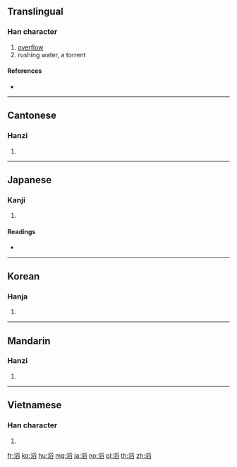 ==Translingual==

===Han character===
{{Han char|rn=85|rad=水|as=10|sn=13|four=32177|canj=EBHX}}

# [[overflow]]
# rushing water, a torrent

====References====
* {{Han ref|kx=0643.060|dkj=18035|dj=1050.130|hdz=31702.080|uh=6ED4|ud=28372|bh=B7CA|bd=47050}}

----

==Cantonese==

===Hanzi===
{{yue-hanzi|jyut=|y=tou1}}

# {{defn|lang=yue|sort=水10}}

----

==Japanese==

===Kanji===
{{ja-kanji|grade=|rs=水10}}

# {{defn|lang=ja|sort=水10}}

====Readings====
* {{ja-readings|on=[[とう]] (tō)|kun=[[はびこる]] (habikoru)}}

----

==Korean==

===Hanja===
{{ko-hanja|hangeul=도|eumhun=|rv=do|mr=to|y=to}}

# {{defn|lang=ko|sort=水10}}

----

==Mandarin==

===Hanzi===
{{cmn-hanzi|pin=[[tāo]] ([[tao1]])|wg=t'ao<sup>1</sup>}}

# {{defn|lang=cmn|sort=水10}}

----

==Vietnamese==

===Han character===
{{vi-hantu|[[thao]], [[thào]]|rs=水10}}

# {{defn|lang=vi|sort=水10}}

[[fr:滔]]
[[ko:滔]]
[[hu:滔]]
[[mg:滔]]
[[ja:滔]]
[[no:滔]]
[[pl:滔]]
[[th:滔]]
[[zh:滔]]